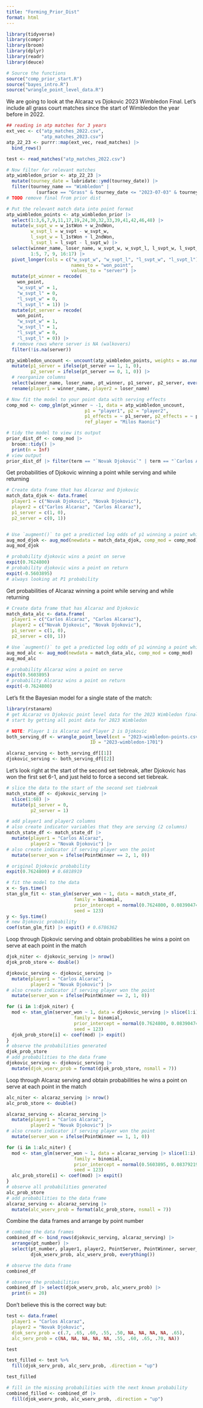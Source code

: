 ```yaml
---
title: "Forming_Prior_Dist"
format: html
---
```


```r
library(tidyverse)
library(compr)
library(broom)
library(dplyr)
library(readr)
library(deuce)

# Source the functions
source("comp_prior_start.R")
source("bayes_intro.R")
source("wrangle_point_level_data.R")
```

We are going to look at the Alcaraz vs Djokovic 2023 Wimbledon Final. Let's include all grass court matches since the start of Wimbledon the year before in 2022.
```r
## reading in atp matches for 3 years
ext_vec <- c("atp_matches_2022.csv",
             "atp_matches_2023.csv")
atp_22_23 <- purrr::map(ext_vec, read_matches) |>
  bind_rows()

test <- read_matches("atp_matches_2022.csv")

# Now filter for relevant matches
atp_wimbledon_prior <- atp_22_23 |>
  mutate(tourney_date = lubridate::ymd(tourney_date)) |>
  filter(tourney_name == "Wimbledon" |
           (surface == "Grass" & tourney_date <= "2023-07-03" & tourney_date >= "2023-01-01"))
# TODO remove final from prior dist

# Put the relevant match data into point format
atp_wimbledon_points <- atp_wimbledon_prior |>
  select(1:3,6,7,9,11,17,19,24,30,32,33,39,41,42,46,48) |>
  mutate(w_svpt_w = w_1stWon + w_2ndWon,
         w_svpt_l = w_svpt - w_svpt_w,
         l_svpt_w = l_1stWon + l_2ndWon,
         l_svpt_l = l_svpt - l_svpt_w) |>
  select(winner_name, loser_name, w_svpt_w, w_svpt_l, l_svpt_w, l_svpt_l, match_num,
         1:5, 7, 9, 16:17) |>
  pivot_longer(cols = c("w_svpt_w", "w_svpt_l", "l_svpt_w", "l_svpt_l"),
                        names_to = "won_point",
                        values_to = "server") |>
  mutate(pt_winner = recode(
    won_point,
    "w_svpt_w" = 1,
    "w_svpt_l" = 0,
    "l_svpt_w" = 0,
    "l_svpt_l" = 1)) |>
  mutate(pt_server = recode(
    won_point,
    "w_svpt_w" = 1,
    "w_svpt_l" = 1,
    "l_svpt_w" = 0,
    "l_svpt_l" = 0)) |>
  # remove rows where server is NA (walkovers)
  filter(!is.na(server))

atp_wimbledon_uncount <- uncount(atp_wimbledon_points, weights = as.numeric(server)) |>
  mutate(p1_server = ifelse(pt_server == 1, 1, 0),
         p2_server = ifelse(pt_server == 0, 1, 0)) |>
  # reorganize columns
  select(winner_name, loser_name, pt_winner, p1_server, p2_server, everything()) |>
  rename(player1 = winner_name, player2 = loser_name)

# Now fit the model to your point data with serving effects
comp_mod <- comp_glm(pt_winner ~ -1, data = atp_wimbledon_uncount,
                             p1 = "player1", p2 = "player2",
                             p1_effects = ~ p1_server, p2_effects = ~ p2_server,
                             ref_player = "Milos Raonic")

# tidy the model to view its output
prior_dist_df <- comp_mod |>
  broom::tidy() |>
  print(n = Inf)
# view output
prior_dist_df |> filter(term == "`Novak Djokovic`" | term == "`Carlos Alcaraz`") 
```

Get probabilities of Djokovic winning a point while serving and while returning
```r
# Create data frame that has Alcaraz and Djokovic
match_data_djok <- data.frame(
  player1 = c("Novak Djokovic", "Novak Djokovic"),
  player2 = c("Carlos Alcaraz", "Carlos Alcaraz"),
  p1_server = c(1, 0),
  p2_server = c(0, 1))


# Use `augment()` to get a predicted log odds of p1 winning a point while serving and of p1 winning a point while returning.
aug_mod_djok <- aug_mod(newdata = match_data_djok, comp_mod = comp_mod)
aug_mod_djok

# probability djokovic wins a point on serve
expit(0.7624800)
# probability djokovic wins a point on return
expit(-0.5603895)
# always looking at P1 probability
```

Get probabilities of Alcaraz winning a point while serving and while returning
```r
# Create data frame that has Alcaraz and Djokovic
match_data_alc <- data.frame(
  player1 = c("Carlos Alcaraz", "Carlos Alcaraz"),
  player2 = c("Novak Djokovic", "Novak Djokovic"),
  p1_server = c(1, 0),
  p2_server = c(0, 1))

# Use `augment()` to get a predicted log odds of p1 winning a point while serving and of p1 winning a point while returning.
aug_mod_alc <- aug_mod(newdata = match_data_alc, comp_mod = comp_mod)
aug_mod_alc

# probability Alcaraz wins a point on serve
expit(0.5603895)
# probability Alcaraz wins a point on return
expit(-0.7624800)
```

Let's fit the Bayesian model for a single state of the match:
```r
library(rstanarm)
# get ALcaraz vs Djokovic point level data for the 2023 Wimbledon final
# start by getting all point data for 2023 Wimbledon

# NOTE: Player 1 is Alcaraz and Player 2 is Djokovic
both_serving_df <- wrangle_point_level(ext = "2023-wimbledon-points.csv",
                               ID = "2023-wimbledon-1701")

alcaraz_serving <- both_serving_df[[1]]
djokovic_serving <- both_serving_df[[2]]
```

Let's look right at the start of the second set tiebreak, after Djokovic has won the first set 6-1, and just held to force a second set tiebreak.
```r
# slice the data to the start of the second set tiebreak
match_state_df <- djokovic_serving |>
  slice(1:68) |>
  mutate(p1_server = 0,
         p2_server = 1)

# add player1 and player2 columns
# also create indicator variables that they are serving (2 columns)
match_state_df <- match_state_df |>
  mutate(player1 = "Carlos Alcaraz",
         player2 = "Novak Djokovic") |>
# also create indicator if serving player won the point
  mutate(server_won = ifelse(PointWinner == 2, 1, 0))

# original Djokovic probability
expit(0.7624800) # 0.6818919

# fit the model to the data
x <- Sys.time()
stan_glm_fit <- stan_glm(server_won ~ 1, data = match_state_df,
                         family = binomial,
                         prior_intercept = normal(0.7624800, 0.08390474),
                         seed = 123)
y <- Sys.time()
# new Djokovic probability
coef(stan_glm_fit) |> expit() # 0.6786362
```

Loop through Djokovic serving and obtain probabilities he wins a point on serve at each point in the match
```r
djok_niter <- djokovic_serving |> nrow()
djok_prob_store <- double()

djokovic_serving <- djokovic_serving |>
  mutate(player1 = "Carlos Alcaraz",
         player2 = "Novak Djokovic") |>
# also create indicator if serving player won the point
  mutate(server_won = ifelse(PointWinner == 2, 1, 0))

for (i in 1:djok_niter) {
  mod <- stan_glm(server_won ~ 1, data = djokovic_serving |> slice(1:i),
                         family = binomial,
                         prior_intercept = normal(0.7624800, 0.08390474),
                         seed = 123)
  djok_prob_store[i] <- coef(mod) |> expit()
}
# observe the probabilities generated
djok_prob_store
# add probabilities to the data frame
djokovic_serving <- djokovic_serving |>
  mutate(djok_wserv_prob = format(djok_prob_store, nsmall = 7))
```

Loop through Alcaraz serving and obtain probabilities he wins a point on serve at each point in the match
```r
alc_niter <- alcaraz_serving |> nrow()
alc_prob_store <- double()

alcaraz_serving <- alcaraz_serving |>
  mutate(player1 = "Carlos Alcaraz",
         player2 = "Novak Djokovic") |>
# also create indicator if serving player won the point
  mutate(server_won = ifelse(PointWinner == 1, 1, 0))

for (i in 1:alc_niter) {
  mod <- stan_glm(server_won ~ 1, data = alcaraz_serving |> slice(1:i),
                         family = binomial,
                         prior_intercept = normal(0.5603895, 0.08379219),
                         seed = 123)
  alc_prob_store[i] <- coef(mod) |> expit()
}
# observe all probabilities generated
alc_prob_store
# add probabilities to the data frame
alcaraz_serving <- alcaraz_serving |> 
  mutate(alc_wserv_prob = format(alc_prob_store, nsmall = 7))
```

Combine the data frames and arrange by point number
```r
# combine the data frames
combined_df <- bind_rows(djokovic_serving, alcaraz_serving) |>
  arrange(pt_number) |>
  select(pt_number, player1, player2, PointServer, PointWinner, server_won,
         djok_wserv_prob, alc_wserv_prob, everything())

# observe the data frame
combined_df

# observe the probabilities
combined_df |> select(djok_wserv_prob, alc_wserv_prob) |>
  print(n = 20)
```

Don't believe this is the correct way but:
```r
test <- data.frame(
  player1 = "Carlos Alcaraz",
  player2 = "Novak Djokovic",
  djok_serv_prob = c(.7, .65, .60, .55, .50, NA, NA, NA, NA, .65),
  alc_serv_prob = c(NA, NA, NA, NA, NA, .55, .60, .65, .70, NA))

test

test_filled <- test %>%
  fill(djok_serv_prob, alc_serv_prob, .direction = "up")

test_filled

# fill in the missing probabilities with the next known probability
combined_filled <- combined_df |>
  fill(djok_wserv_prob, alc_wserv_prob, .direction = "up")
```

```r

```



